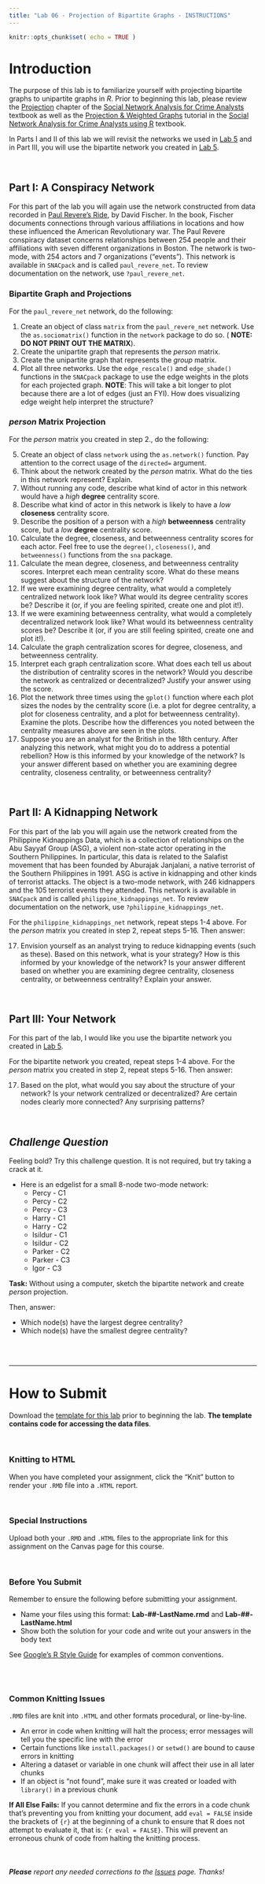 ```yaml
---
title: "Lab 06 - Projection of Bipartite Graphs - INSTRUCTIONS"
---
```


```r
knitr::opts_chunk$set( echo = TRUE )
```

# Introduction

The purpose of this lab is to familiarize yourself with projecting bipartite graphs to unipartite graphs in *R*. Prior to beginning this lab, please review the [Projection](https://jacobtnyoung.github.io/snaca-textbook/snaca-projection.html) chapter of the [Social Network Analysis for Crime Analysts](https://jacobtnyoung.github.io/snaca-textbook/index.html) textbook as well as the [Projection & Weighted Graphs](https://jacobtnyoung.github.io/snaca-r/snaca-r-projection.html) tutorial in the [Social Network Analysis for Crime Analysts using R](https://jacobtnyoung.github.io/snaca-r/index.html) textbook.

In Parts I and II of this lab we will revisit the networks we used in [Lab 5](../labs/lab-05-instructions.html) and in Part III, you will use the bipartite network you created in [Lab 5](../labs/lab-05-instructions.html).

<br>

## Part I: A Conspiracy Network

For this part of the lab you will again use the network constructed from data recorded in [Paul Revere's Ride](https://global.oup.com/ushe/product/paul-reveres-ride-9780195098310?cc=us&lang=en&), by David Fischer. In the book, Fischer documents connections through various affiliations in locations and how these influenced the American Revolutionary war. The Paul Revere conspiracy dataset concerns relationships between 254 people and their affiliations with seven different organizations in Boston. The network is two-mode, with 254 actors and 7 organizations ("events"). This network is available in `SNACpack` and is called `paul_revere_net`. To review documentation on the network, use `?paul_revere_net`.

### Bipartite Graph and Projections

For the `paul_revere_net` network, do the following:  

1. Create an object of class `matrix` from the `paul_revere_net` network. Use the `as.sociomatrix()` function in the `network` package to do so. ( **NOTE: DO NOT PRINT OUT THE MATRIX**).
2. Create the unipartite graph that represents the *person* matrix.
3. Create the unipartite graph that represents the *group* matrix.
4. Plot all three networks. Use the `edge_rescale()` and `edge_shade()` functions in the `SNACpack` package to use the edge weights in the plots for each projected graph. **NOTE**: This will take a bit longer to plot because there are a lot of edges (just an FYI). How does visualizing edge weight help interpret the structure?

### *person* Matrix Projection

For the *person* matrix you created in step 2., do the following:

5. Create an object of class `network` using the `as.network()` function. Pay attention to the correct usage of the `directed=` argument.
6. Think about the network created by the *person* matrix. What do the ties in this network represent? Explain.
7. Without running any code, describe what kind of actor in this network would have a *high* **degree** centrality score. 
8. Describe what kind of actor in this network is likely to have a *low* **closeness** centrality score. 
9. Describe the position of a person with a *high* **betweenness** centrality score, but a *low* **degree** centrality score. 
10. Calculate the degree, closeness, and betweenness centrality scores for each actor. Feel free to use the `degree()`, `closeness()`, and `betweenness()` functions from the `sna` package.
11. Calculate the mean  degree, closeness, and betweenness centrality scores. Interpret each mean centrality score. What do these means suggest about the structure of the network?
12. If we were examining degree centrality, what would a completely centralized network look like? What would its degree centrality scores be? Describe it (or, if you are feeling spirited, create one and plot it!).
13. If we were examining betweenness centrality, what would a completely decentralized network look like? What would its betweenness centrality scores be? Describe it (or, if you are still feeling spirited, create one and plot it!).
14. Calculate the graph centralization scores for degree, closeness, and betweenness centrality.  
15. Interpret each graph centralization score. What does each tell us about the distribution of centrality scores in the network? Would you describe the network as centralized or decentralized? Justify your answer using the score.
16. Plot the network three times using the `gplot()` function where each plot sizes the nodes by the centrality score (i.e. a plot for degree centrality, a plot for closeness centrality, and a plot for betweenness centrality). Examine the plots. Describe how the differences you noted between the centrality measures above are seen in the plots.
17. Suppose you are an analyst for the British in the 18th century. After analyzing this network, what might you do to address a potential rebellion? How is this informed by your knowledge of the network? Is your answer different based on whether you are examining degree centrality, closeness centrality, or betweenness centrality?

<br>

## Part II: A Kidnapping Network

For this part of the lab you will again use the network created from the Philippine Kidnappings Data, which is a collection of relationships on the Abu Sayyaf Group (ASG), a violent non-state actor operating in the Southern Philippines. In particular, this data is related to the Salafist movement that has been founded by Aburajak Janjalani, a native terrorist of the Southern Philippines in 1991. ASG is active in kidnapping and other kinds of terrorist attacks. The object is a two-mode network, with 246 kidnappers and the 105 terrorist events they attended. This network is available in `SNACpack` and is called `philippine_kidnappings_net`. To review documentation on the network, use `?philippine_kidnappings_net`.

For the `philippine_kidnappings_net` network, repeat steps 1-4 above.
For the *person* matrix you created in step 2, repeat steps 5-16.
Then answer: 

17. Envision yourself as an analyst trying to reduce kidnapping events (such as these). Based on this network, what is your strategy? How is this informed by your knowledge of the network? Is your answer different based on whether you are examining degree centrality, closeness centrality, or betweenness centrality? Explain your answer.

<br>

## Part III: Your Network

For this part of the lab, I would like you use the bipartite network you created in [Lab 5](../labs/lab-05-instructions.html). 

For the bipartite network you created, repeat steps 1-4 above.
For the *person* matrix you created in step 2, repeat steps 5-16.
Then answer: 

17. Based on the plot, what would you say about the structure of your network? Is your network centralized or decentralized? Are certain nodes clearly more connected? Any surprising patterns?

<br>

## *Challenge Question*

Feeling bold? Try this challenge question. It is not required, but try taking a crack at it.

*  Here is an edgelist for a small 8-node two-mode network:  
    * Percy - C1
    * Percy - C2
    * Percy - C3
    * Harry - C1
    * Harry - C2
    * Isildur - C1
    * Isildur - C2
    * Parker - C2
    * Parker - C3
    * Igor - C3

**Task:** Without using a computer, sketch the bipartite network and create *person* projection. 

Then, answer:

  - Which node(s) have the largest degree centrality?  
  - Which node(s) have the smallest degree centrality?  

<br>
<br>

____

# How to Submit

Download the [template for this lab](../labs/templates/lab-05-LastName.zip?raw=true) prior to beginning the lab. **The template contains code for accessing the data files**.

<br>

### Knitting to HTML

When you have completed your assignment, click the "Knit" button to render your `.RMD` file into a `.HTML` report.

<br>

### Special Instructions

Upload both your `.RMD` and `.HTML` files to the appropriate link for this assignment on the Canvas page for this course.

<br>

### Before You Submit

Remember to ensure the following before submitting your assignment.

* Name your files using this format: **Lab-##-LastName.rmd** and **Lab-##-LastName.html**
* Show both the solution for your code and write out your answers in the body text 

See [Google's R Style Guide](https://google.github.io/styleguide/Rguide.xml) for examples of common conventions.

<br>
<br>

### Common Knitting Issues

`.RMD` files are knit into `.HTML` and other formats procedural, or line-by-line.

* An error in code when knitting will halt the process; error messages will tell you the specific line with the error
* Certain functions like `install.packages()` or `setwd()` are bound to cause errors in knitting 
* Altering a dataset or variable in one chunk will affect their use in all later chunks
* If an object is "not found", make sure it was created or loaded with `library()` in a previous chunk

**If All Else Fails:** If you cannot determine and fix the errors in a code chunk that's preventing you from knitting your document, add `eval = FALSE` inside the brackets of `{r}` at the beginning of a chunk to ensure that R does not attempt to evaluate it, that is: `{r eval = FALSE}`. This will prevent an erroneous chunk of code from halting the knitting process.  

<br>

###### ***Please*** report any needed corrections to the [Issues](https://github.com/Watts-College/crj-507-fall-2025/issues/new) page. Thanks!